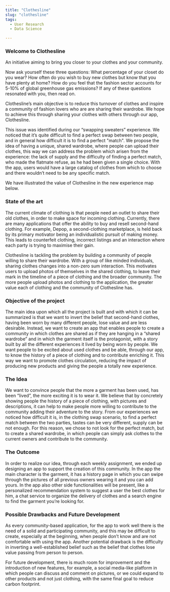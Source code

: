 ```yaml
---
title: "Clothesline"
slug: "clothesline"
tags:
  - User Research
  - Data Science

---
```



### Welcome to Clothesline

<Paragraph>An initiative aiming to bring you closer to your clothes and your community.</Paragraph>

Now ask yourself these three questions: What percentage of your closet do you wear? How often do you wish to buy new clothes but know that you have plenty at home? How do you feel that the fashion sector accounts for 5-10% of global greenhouse gas emissions? If any of these questions resonated with you, then read on.

Clothesline’s main objective is to reduce this turnover of clothes and inspire a community of fashion lovers who are are sharing their wardrobe. We hope to achieve this through sharing your clothes with others through our app, Clothesline.

This issue was identified during our “swapping sweaters” experience. We noticed that it’s quite difficult to find a perfect swap between two people, and in general how difficult it is to find a perfect &quot;match&quot;. We propose the idea of having a unique, shared wardrobe, where people can upload their clothes, this way we can address the problem which arisen from the experience: the lack of supply and the difficulty of finding a perfect match, who made the flatmate refuse, as he had been given a single choice. With the app, users would have a large catalog of clothes from which to choose and there wouldn’t need to be any specific match.

We have illustrated the value of Clothesline in the new experience map below.


### State of the art

The current climate of clothing is that people need an outlet to share their old clothes, in order to make space for incoming clothing. Currently, there are many applications that offer the ability to buy and resell second-hand clothing. For example, Depop, a second-clothing marketplace, is held back by its primary motivator being an individualistic pursuit of making money. This leads to counterfeit clothing, incorrect listings and an interaction where each party is trying to maximise their gain.

Clothesline is tackling the problem by building a community of people willing to share their wardrobe. With a group of like minded individuals, sharing clothes changes into a non-zero sum interaction. This motivates users to upload photos of themselves in the shared clothing, to leave their mark in the timeline of a piece of clothing and the broader community. The more people upload photos and clothing to the application, the greater value each of clothing and the community of Clothesline has.

### Objective of the project

The main idea upon which all the project is built and with which it can be summarized is that we want to invert the belief that second-hand clothes, having been worn by many different people, lose value and are less desirable. Instead, we want to create an app that enables people to create a community in which clothes are shared as if they are hanging in a “shared wardrobe” and in which the garment itself is the protagonist, with a story built by all the different experiences it lived by being worn by people. We want people to be excited about used clothes and be able, through our app, to know the history of a piece of clothing and to contribute enriching it. This way we want to promote clothes circulation, reducing the impact of producing new products and giving the people a totally new experience.

### The Idea

We want to convince people that the more a garment has been used, has been “lived”, the more exciting it is to wear it. We believe that by concretely showing people the history of a piece of clothing, with pictures and descriptions, it can help to make people more willing to contribute to the community adding their adventure to the story. From our experiences we noticed how difficult it is, in the clothing swap scenario, to find a perfect match between the two parties, tastes can be very different, supply can be not enough. For this reason, we chose to not look for the perfect match, but to create a shared wardrobe, in which people can simply ask clothes to the current owners and contribute to the community.

### The Outcome

In order to realize our idea, through each weekly assignment, we ended up designing an app to support the creation of this community. In the app the main character is the garment, it has a history page in which you can swipe through the pictures of all previous owners wearing it and you can add yours. In the app also other side functionalities will be present, like a personalized recommendation system to suggest a user the best clothes for him, a chat service to organize the delivery of clothes and a search engine to find the garment you’re looking for.

### Possible Drawbacks and Future Development

As every community-based application, for the app to work well there is the need of a solid and participating community, and this may be difficult to create, especially at the beginning, when people don’t know and are not comfortable with using the app. Another potential drawback is the difficulty in inverting a well-established belief such as the belief that clothes lose value passing from person to person.

For future development, there is much room for improvement and the introduction of new features, for example, a social media-like platform in which people can discuss and comment on pictures, or we could expand to other products and not just clothing, with the same final goal to reduce carbon footprint.